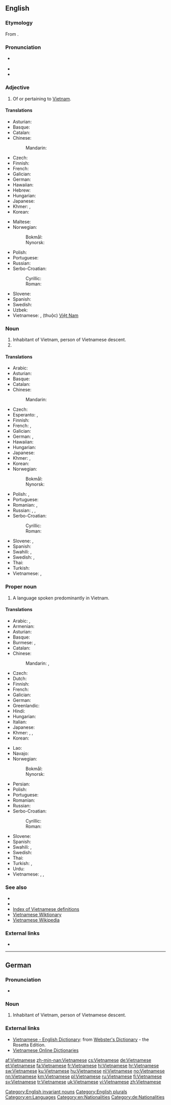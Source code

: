 ==English==
{{interwiktionary|code=vi}}
{{wikipedia}}

===Etymology===
From {{suffix|Vietnam|ese}}.

===Pronunciation===
* {{a|UK}} {{IPA|/ˌviː.ət.nəˈmiːz/}}
* {{audio|en-us-Vietnamese.ogg|Audio (US)|lang=en}}
* {{rhymes|iːz}}

===Adjective===
{{en-adj|-}}

# Of or pertaining to [[Vietnam]].

====Translations====
{{trans-top|of or pertaining to Vietnam}}
* Asturian: {{t+|ast|vietnamita}}
* Basque: {{t|eu|vietnamdar}}
* Catalan: {{t|ca|vietnamita}}
* Chinese:
*: Mandarin: {{t+|cmn|越南|alt=越南的|tr=Yuènán de|sc=Hani}}
* Czech: {{t+|cs|vietnamský}}
* Finnish: {{t+|fi|vietnamilainen}}
* French: {{t+|fr|vietnamien}}
* Galician: {{t+|gl|vietnamita}}
* German: {{t+|de|vietnamesisch}}
* Hawaiian: {{t|haw|Wiekanama}}
* Hebrew: {{t|he|ווייטנאמית|tr=vietnamít}}
* Hungarian: {{t+|hu|vietnami}}
* Japanese: {{t+|ja|ベトナム|alt=ベトナムの|tr=Betonamu-no}}
* Khmer: {{t+|km|យួន|tr=youn|sc=Khmr}}, {{t+|km|វៀតណាម|tr=viet nam|sc=Khmr}}
* Korean: {{t+|ko|베트남|alt=베트남의|tr=Beteunam-ui|sc=Hang}}
{{trans-mid}}
* Maltese: {{t|mt|Vjetnamiż}}
* Norwegian:
*: Bokmål: {{t|nb|vietnamesisk}}
*: Nynorsk: {{t+|nn|vietnamesisk}}
* Polish: {{t+|pl|wietnamski}}
* Portuguese: {{t+|pt|vietnamita}}
* Russian: {{t+|ru|вьетнамский|tr=v'jetnámskij}}
* Serbo-Croatian:
*: Cyrillic: {{t|sh|вијетнамски|sc=Cyrl}}
*: Roman: {{t|sh|vijetnamski}}
* Slovene: {{t+|sl|vietnamski}}
* Spanish: {{t+|es|vietnamita}}
* Swedish: {{t+|sv|vietnamesisk}}
* Uzbek: {{t+|uz|vyetnam}}
* Vietnamese: {{t+|vi|Việt}}, (thuộc) [[Việt Nam]]
{{trans-bottom}}

===Noun===
{{en-noun|Vietnamese}}

# Inhabitant of Vietnam, person of Vietnamese descent.
# {{plural of|Vietnamese|lang=en}}

====Translations====
{{trans-top|Vietnamese person}}
* Arabic: {{t|ar|فيتنامي|tr=fitnaamiy}}
* Asturian: {{t+|ast|vietnamita|m|f}}
* Basque: {{t|eu|vietnamdar}}
* Catalan: {{t|ca|vietnamita|m|f}}
* Chinese:
*: Mandarin: {{t+|cmn|越南人|tr=Yuènánrén|sc=Hani}}
* Czech: {{t+|cs|Vietnamec|m}}
* Esperanto: {{qualifier|man or woman}} {{t|eo|vjetnamano}}, {{qualifier|woman}} {{t|eo|vjetnamanino}}
* Finnish: {{t+|fi|vietnamilainen}}
* French: {{t+|fr|Vietnamien|m}}, {{t+|fr|Vietnamienne|f}}
* Galician: {{t+|gl|vietnamita|m|f}}
* German: {{t+|de|Vietnamese|m}}, {{t+|de|Vietnamesin|f}}
* Hawaiian: {{t|haw|Wiekanama}}
* Hungarian: {{t+|hu|vietnami}}
* Japanese: {{t|ja|ベトナム人|tr=Betonamu-jin}}
* Khmer: {{t+|km|យួន|tr=youn|sc=Khmr}}, {{t+|km|វៀតណាម|tr=viet naam|sc=Khmr}}
* Korean: {{t|ko|베트남 사람|tr=Beteunam saram|sc=Kore}}
* Norwegian:
*: Bokmål: {{t|nb|vietnameser|m}}
*: Nynorsk: {{t+|nn|vietnamesar|m}}
{{trans-mid}}
* Polish: {{t+|pl|Wietnamczyk|m}}, {{t+|pl|Wietnamka|f}}
* Portuguese: {{t+|pt|vietnamita|m|f}}
* Romanian: {{t+|ro|vietnamez|m}}, {{t+|ro|vietnameză|f}}
* Russian: {{t+|ru|вьетнамец|m|tr=v'jetnámec}}, {{t+|ru|вьетнамка|f-p|tr=v'jetnámka}}, {{t|ru|вьетнамцы|p|tr=v'jetnámcy}}
* Serbo-Croatian:
*: Cyrillic: {{t|sh|Вијетнамац|m}}
*: Roman: {{t|sh|Vijetnamac|m}}
* Slovene: {{t|sl|Vietnamec|m}}, {{t|sl|Vietnamka|f}}
* Spanish: {{t+|es|vietnamita|m|f}}
* Swahili: {{t|sw|Mvietinamu}}, {{t|sw|Mvieti}}
* Swedish: {{t+|sv|vietnames|m}}, {{t+|sv|vietnamesiska|f}}
* Thai: {{t|th|คนเวียดนาม|tr=kon wîat-naam}}
* Turkish: {{t+|tr|Vietnamlı}}
* Vietnamese: {{t|vi|người Việt}}, {{t|vi|người Việt Nam}}
{{trans-bottom}}

===Proper noun===
{{en-proper noun}}

# A language spoken predominantly in Vietnam.

====Translations====
{{trans-top|language}}
* Arabic: {{t|ar|الفيتنامية|f|tr=al-fitnamíyya}}, {{t|ar|فيتنامي|m|tr=fitnāmiyy}}
* Armenian: {{t|hy|վիետնամերեն|tr=vietnameren}}
* Asturian: {{t+|ast|vietnamita|m}}
* Basque: {{t+|eu|vietnamera}}
* Burmese: {{t+|my|ဗီယက်နမ်|tr=biiyaknam|sc=Mymr}}, {{t|my|ဗီယက်နမ်ဘာသာ|tr=biiyaknam batha|sc=Mymr}}
* Catalan: {{t|ca|vietnamita|m}}
* Chinese:
*: Mandarin: {{t|cmn|越南語|sc=Hani}}, {{t+|cmn|越南语|tr=Yuènányǔ|sc=Hani}}
* Czech: {{t+|cs|vietnamština|f}}
* Dutch: {{t+|nl|Vietnamees}}
* Finnish: {{t+|fi|vietnam}}
* French: {{t+|fr|vietnamien|m}}
* Galician: {{t+|gl|vietnamita|m}}
* German: {{t+|de|Vietnamesisch|n}}
* Greenlandic: {{t|kl|Vietnamimiusut}}
* Hindi: {{t+|hi|वियतनामी|f|tr=viyatnāmī|sc=Deva}}
* Hungarian: {{t+|hu|vietnami}}
* Italian: {{t+|it|vietnamita|m}}
* Japanese: {{t+|ja|ベトナム語|tr=Betonamu-go}}
* Khmer: {{t|km|ភាសាវៀតណាម|tr=pʰiesaa wīət-nām|sc=Khmr}}, {{t+|km|យួន|tr=youn|sc=Khmr}}, {{t+|km|វៀតណាម|tr=viet naam|sc=Khmr}}
* Korean: {{t+|ko|베트남어|tr=Beteunam-eo|sc=Hang}}
{{trans-mid}}
* Lao: {{t+|lo|ພາສາຫວຽດນາມ|tr=phaa-saa wiat-naam|sc=Laoo}}
* Navajo: {{t|nv|Biʼednam Dineʼé bizaad}}
* Norwegian:
*: Bokmål: {{t|nb|vietnamesisk|m}}
*: Nynorsk: {{t+|nn|vietnamesisk|m}}
* Persian: {{t+|fa|ویتنامی|tr=viyatnâmi|sc=fa-Arab}}
* Polish: {{t+|pl|wietnamski|m}}
* Portuguese: {{t+|pt|vietnamita}}
* Romanian: {{t+|ro|vietnameză|f}}
* Russian: {{t+|ru|вьетнамский|tr=v'jetnámskij}}
* Serbo-Croatian:
*: Cyrillic: {{t|sh|вијетнамски|m|sc=Cyrl}}
*: Roman: {{t|sh|vijetnamski|m}}
* Slovene: {{t+|sl|vietnamščina|f}}
* Spanish: {{t+|es|vietnamita|m}}
* Swahili: {{t|sw|Kivietinamu}}, {{t|sw|Kivieti}}
* Swedish: {{t+|sv|vietnamesiska}}
* Thai: {{t+|th|ภาษาเวียดนาม|tr=paa-săa wîat-naam}}
* Turkish: {{t+|tr|Vietnamca}}, {{t+|tr|Vietnam dili}}
* Urdu: {{t|ur|ويتنامی|f|tr=viyatnāmī|sc=ur-Arab}}
* Vietnamese: {{t+|vi|tiếng Việt}}, {{t+|vi|tiếng Việt Nam}}, {{t+|vi|Việt ngữ}}
{{trans-bottom}}

===See also===
* {{langcat}}
* {{langlist}}
* [[Index:Vietnamese|Index of Vietnamese definitions]]
* [[:vi:Trang Chính|Vietnamese Wiktionary]]
* [[:vi:w:Trang Chính|Vietnamese Wikipedia]]

===External links===
* {{ISO 639|link=Ethnologue|1code=vi|code=vie}}

[[Category:English invariant nouns]]
[[Category:English plurals]]
[[Category:en:Languages]]
[[Category:en:Nationalities]]

----

==German==

===Pronunciation===
* {{IPA|[vi̯ɛtnaˈmeːzə]|lang=de}}

===Noun===
{{de-noun|m|Vietnamesen|Vietnamesen|f=Vietnamesin}}

# Inhabitant of Vietnam, person of Vietnamese descent.

===External links===
* [http://www.websters-online-dictionary.org/definition/Vietnamese-english/ Vietnamese - English Dictionary]: from [http://www.websters-online-dictionary.org/ Webster's Dictionary] - the Rosetta Edition.
* [http://vdict.com Vietnamese Online Dictionaries]

[[Category:de:Nationalities]]

[[af:Vietnamese]]
[[zh-min-nan:Vietnamese]]
[[cs:Vietnamese]]
[[de:Vietnamese]]
[[et:Vietnamese]]
[[fa:Vietnamese]]
[[fr:Vietnamese]]
[[hi:Vietnamese]]
[[hr:Vietnamese]]
[[sw:Vietnamese]]
[[ku:Vietnamese]]
[[hu:Vietnamese]]
[[nl:Vietnamese]]
[[no:Vietnamese]]
[[nn:Vietnamese]]
[[km:Vietnamese]]
[[pl:Vietnamese]]
[[ru:Vietnamese]]
[[fi:Vietnamese]]
[[sv:Vietnamese]]
[[tr:Vietnamese]]
[[uk:Vietnamese]]
[[vi:Vietnamese]]
[[zh:Vietnamese]]